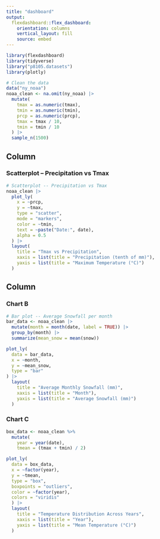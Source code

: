 ```yaml
---
title: "dashboard"
output: 
  flexdashboard::flex_dashboard:
    orientation: columns
    vertical_layout: fill
    source: embed
---
```


```r
library(flexdashboard)
library(tidyverse)
library("p8105.datasets")
library(plotly)
```

```r
# Clean the data
data("ny_noaa")
noaa_clean <- na.omit(ny_noaa) |>
  mutate(
    tmax = as.numeric(tmax),
    tmin = as.numeric(tmin),
    prcp = as.numeric(prcp),
    tmax = tmax / 10,
    tmin = tmin / 10
  ) |>
  sample_n(1500)
```

Column {data-width=650}
-----------------------------------------------------------------------

### Scatterplot -- Precipitation vs Tmax
```r
# Scatterplot -- Precipitation vs Tmax
noaa_clean |>
  plot_ly(
    x = ~prcp,
    y = ~tmax,
    type = "scatter",
    mode = "markers",
    color = ~tmin,
    text = ~paste("Date:", date),
    alpha = 0.5
  ) |>
  layout(
    title = "Tmax vs Precipitation",
    xaxis = list(title = "Precipitation (tenth of mm)"),
    yaxis = list(title = "Maximum Temperature (°C)")
  )
```

Column {data-width=350}
-----------------------------------------------------------------------

### Chart B

```r
# Bar plot -- Average Snowfall per month
bar_data <- noaa_clean |>
  mutate(month = month(date, label = TRUE)) |>
  group_by(month) |>
  summarize(mean_snow = mean(snow))

plot_ly(
  data = bar_data,
  x = ~month,
  y = ~mean_snow,
  type = "bar"
) |>
  layout(
    title = "Average Monthly Snowfall (mm)",
    xaxis = list(title = "Month"),
    yaxis = list(title = "Average Snowfall (mm)")
  )
```

### Chart C

```r
box_data <- noaa_clean %>%
  mutate(
    year = year(date),
    tmean = (tmax + tmin) / 2)

plot_ly(
  data = box_data,
  x = ~factor(year),   
  y = ~tmean,        
  type = "box",
  boxpoints = "outliers",
  color = ~factor(year),
  colors = "viridis"
  ) |>
  layout(
    title = "Temperature Distribution Across Years",
    xaxis = list(title = "Year"),
    yaxis = list(title = "Mean Temperature (°C)")
  )
```

